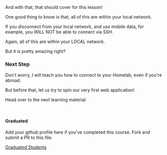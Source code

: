 
And with that, that should cover for this lesson!

One good thing to know is that, all of this are within your local network.

If you disconnect from your local network, and use mobile data, for example, you WILL NOT be able to connect via SSH.

Again, all of this are within your LOCAL network.

But it is pretty amazing right?

### Next Step

Don't worry, I will teach you how to connect to your Homelab, even if you're abroad.

But before that, let us try to spin our very first web application!

Head over to the next learning material.

&nbsp;

#### Graduated

Add your github profile here if you've completed this course. Fork and submit a PR to this file:

[Graduated Students](https://github.com/Xavier-IV/homelab.day/blob/master/contents/module-2/ssh/graduated.ts)

<Graduated students={students} />
